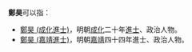 '''鄭昊'''可以指：
* [[鄭昊_(成化進士)|鄭昊 (成化進士)]]，明朝[[成化|成化]]二十年[[進士|進士]]、政治人物。
* [[鄭昊_(嘉靖進士)|鄭昊 (嘉靖進士)]]，明朝[[嘉靖|嘉靖]]四十四年進士、政治人物。
{{disambig}}